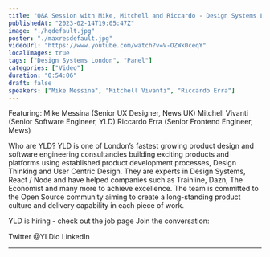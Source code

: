 ```yaml
---
title: "Q&A Session with Mike, Mitchell and Riccardo - Design Systems London #6 - February 2023"
publishedAt: "2023-02-14T19:05:47Z"
image: "./hqdefault.jpg"
poster: "./maxresdefault.jpg"
videoUrl: "https://www.youtube.com/watch?v=V-OZWk0ceqY"
localImages: true
tags: ["Design Systems London", "Panel"]
categories: ["Video"]
duration: "0:54:06"
draft: false
speakers: ["Mike Messina", "Mitchell Vivanti", "Riccardo Erra"]
---
```


Featuring:
Mike Messina (Senior UX Designer, News UK)
Mitchell Vivanti (Senior Software Engineer, YLD)
Riccardo Erra (Senior Frontend Engineer, Mews)

Who are YLD?
YLD is one of London’s fastest growing product design and software engineering consultancies building exciting products and platforms using established product development processes, Design Thinking and User Centric Design. They are experts in Design Systems, React / Node and have helped companies such as Trainline, Dazn, The Economist and many more to achieve excellence.
The team is committed to the Open Source community aiming to create a long-standing product culture and delivery capability in each piece of work.

YLD is hiring - check out the job page
Join the conversation:

Twitter @YLDio
LinkedIn

---
